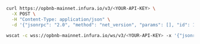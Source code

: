 
<Tabs>
  <TabItem value="curl">

```bash
curl https://opbnb-mainnet.infura.io/v3/<YOUR-API-KEY> \
  -X POST \
  -H "Content-Type: application/json" \
  -d '{"jsonrpc": "2.0", "method": "net_version", "params": [], "id": 1}'
```

  </TabItem>
  <TabItem value="WSS">

```bash
wscat -c wss://opbnb-mainnet.infura.io/ws/v3/<YOUR-API-KEY> -x '{"jsonrpc": "2.0", "method": "net_version", "params": [], "id": 1}'
```

  </TabItem>
</Tabs>
